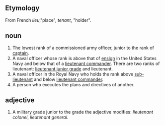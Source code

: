 ==Etymology==

From French ''lieu'',"place", ''tenant'', "holder".

==noun==

# The lowest rank of a commissioned army officer, junior to the rank of [[captain]].  
# A naval officer whose rank is above that of [[ensign]] in the United States Navy and below that of a [[lieutenant commander]].  There are two ranks of lieutenant: [[lieutenant junior grade]] and lieutenant.
# A naval officer in the Royal Navy who holds the rank above [[sub-lieutenant]] and below [[lieutenant commander]].
# A person who executes the plans and directives of another.

==adjective==

# A military grade junior to the grade the adjective modifies: ''lieutenant colonel'', ''lieutenant general''.